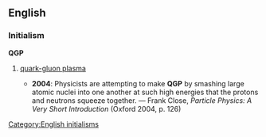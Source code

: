 ==English==
===Initialism===
'''QGP'''

# {{physics}} [[quark-gluon plasma]]
#*'''2004''': Physicists are attempting to make '''QGP''' by smashing large atomic nuclei into one another at such high energies that the protons and neutrons squeeze together. — Frank Close, ''Particle Physics: A Very Short Introduction'' (Oxford 2004, p. 126)

[[Category:English initialisms]]
